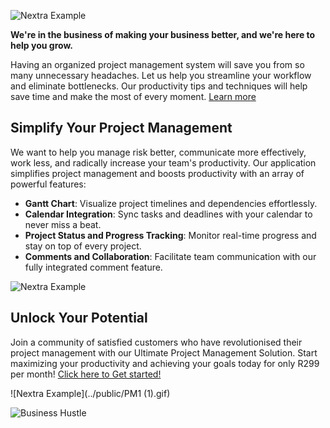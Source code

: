 
<Bleed>![Nextra Example](../public/feature2.png)</Bleed>

<Bleed>
  <div style={{ border: '1px solid #888', padding: '4rem 2.5rem', textAlign: 'center' }}>
    
**We're in the business of making your business better, and we're here to help you grow.**

  </div>
</Bleed>

Having an organized project management system will save you from so many unnecessary headaches. Let us help you streamline your workflow and eliminate bottlenecks. Our productivity tips and techniques will help save time and make the most of every moment. 
[Learn more](https://app.businesshustle.co.za/)

## Simplify Your Project Management

We want to help you manage risk better, communicate more effectively, work less, and radically increase your team's productivity. Our application simplifies project management and boosts productivity with an array of powerful features:

* **Gantt Chart**: Visualize project timelines and dependencies effortlessly.
* **Calendar Integration**: Sync tasks and deadlines with your calendar to never miss a beat.
* **Project Status and Progress Tracking**: Monitor real-time progress and stay on top of every project.
* **Comments and Collaboration**: Facilitate team communication with our fully integrated comment feature.




<Bleed>![Nextra Example](../public/BHappfeatures.png)</Bleed>

## Unlock Your Potential

Join a community of satisfied customers who have revolutionised their project management with our Ultimate Project Management Solution. Start maximizing your productivity and achieving your goals today for only R299 per month! [Click here to Get started!](https://app.businesshustle.co.za) 

<Bleed>![Nextra Example](../public/PM1 (1).gif)</Bleed>


![Business Hustle](https://img.shields.io/badge/Business-Hustle-blue)

